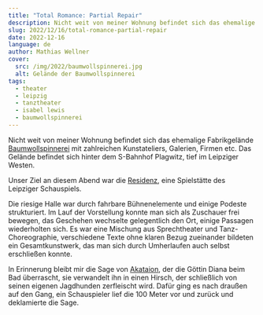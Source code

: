 ```yaml
---
title: "Total Romance: Partial Repair"
description: Nicht weit von meiner Wohnung befindet sich das ehemalige Fabrikgelände Baumwollspinnerei mit zahlreichen Kunstateliers, Galerien, Firmen etc. Das Gelände befindet sich hinter dem S-Bahnhof Plagwitz, tief im Leipziger Westen.
slug: 2022/12/16/total-romance-partial-repair
date: 2022-12-16
language: de
author: Mathias Wellner
cover:
  src: /img/2022/baumwollspinnerei.jpg
  alt: Gelände der Baumwollspinnerei
tags:
  - theater
  - leipzig
  - tanztheater
  - isabel lewis
  - baumwollspinnerei
---
```



Nicht weit von meiner Wohnung befindet sich das ehemalige Fabrikgelände [Baumwollspinnerei](https://www.spinnerei.de/) mit zahlreichen Kunstateliers, Galerien, Firmen etc. Das Gelände befindet sich hinter dem S-Bahnhof Plagwitz, tief im Leipziger Westen.

<ResponsiveImage
  src="/img/2022/baumwollspinnerei.jpg"
  alt="Gelände der Baumwollspinnerei"
  aspectRatio="4:3"
/>

Unser Ziel an diesem Abend war die [Residenz](https://www.spinnerei.de/mieter/residenz-schauspiel-leipzig/), eine Spielstätte des Leipziger Schauspiels.

<ResponsiveImage
  src="/img/2022/eingang.jpg"
  alt="Eingang zur Residenz"
  aspectRatio="4:3"
/>

Die riesige Halle war durch fahrbare Bühnenelemente und einige Podeste strukturiert. Im Lauf der Vorstellung konnte man sich als Zuschauer frei bewegen, das Geschehen wechselte gelegentlich den Ort, einige Passagen wiederholten sich. Es war eine Mischung aus Sprechtheater und Tanz-Choreographie, verschiedene Texte ohne klaren Bezug zueinander bildeten ein Gesamtkunstwerk, das man sich durch Umherlaufen auch selbst erschließen konnte.

<ResponsiveImage src="/img/2022/halle.jpg" alt="Halle" aspectRatio="4:3" />

In Erinnerung bleibt mir die Sage von [Akataion](https://de.wikipedia.org/wiki/Aktaion), der die Göttin Diana beim Bad überrascht, sie verwandelt ihn in einen Hirsch, der schließlich von seinen eigenen Jagdhunden zerfleischt wird. Dafür ging es nach draußen auf den Gang, ein Schauspieler lief die 100 Meter vor und zurück und deklamierte die Sage.
